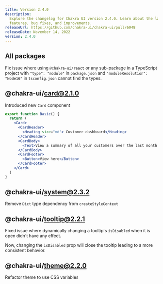 ```yaml
---
title: Version 2.4.0
description:
  Explore the changelog for Chakra UI version 2.4.0. Learn about the latest
  features, bug fixes, and improvements.
releaseUrl: https://github.com/chakra-ui/chakra-ui/pull/6948
releaseDate: November 14, 2022
version: 2.4.0
---
```


## All packages

Fix issue where using `@chakra-ui/react` or any sub-package in a TypeScript
project with `"type": "module"` in `package.json` and
`"moduleResolution": "Node16"` in `tsconfig.json` cannot find the types.

## @chakra-ui/card@2.1.0

Introduced new `Card` component

```jsx live=false
export function Basic() {
  return (
    <Card>
      <CardHeader>
        <Heading size="md"> Customer dashboard</Heading>
      </CardHeader>
      <CardBody>
        <Text>View a summary of all your customers over the last month.</Text>
      </CardBody>
      <CardFooter>
        <Button>View here</Button>
      </CardFooter>
    </Card>
  )
}
```

## @chakra-ui/system@2.3.2

Remove `Dict` type dependency from `createStyleContext`

## @chakra-ui/tooltip@2.2.1

Fixed issue where dynamically changing a tooltip's `isDisabled` when it is open
didn't have any effect.

Now, changing the `isDisabled` prop will close the tooltip leading to a more
consistent behavior.

## @chakra-ui/theme@2.2.0

Refactor theme to use CSS variables
